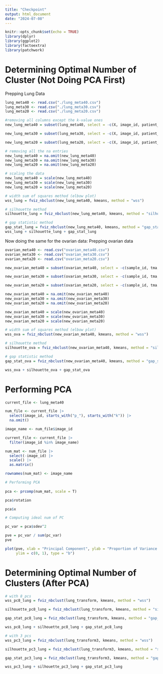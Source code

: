 ```yaml
---
title: "Checkpoint"
output: html_document
date: "2024-07-08"
---
```


```r
knitr::opts_chunk$set(echo = TRUE)
library(dplyr)
library(ggplot2)
library(factoextra)
library(patchwork)
```

# Determining Optimal Number of Cluster (Not Doing PCA First)

Prepping Lung Data 
```r
lung_meta40 <- read.csv("./lung_meta40.csv")
lung_meta30 <- read.csv("./lung_meta30.csv")
lung_meta20 <- read.csv("./lung_meta20.csv")

#removing all columns except the k-value ones 
new_lung_meta40 = subset(lung_meta40, select = -c(X, image_id, patient_id, gender, mhcII_status, age_at_diagnosis, stage_at_diagnosis, stage_numeric, pack_years, survival_days, survival_status, cause_of_death, adjuvant_therapy, time_to_recurrence_days, recurrence_or_lung_ca_death, totalCell))

new_lung_meta30 = subset(lung_meta30, select = -c(X, image_id, patient_id, gender, mhcII_status, age_at_diagnosis, stage_at_diagnosis, stage_numeric, pack_years, survival_days, survival_status, cause_of_death, adjuvant_therapy, time_to_recurrence_days, recurrence_or_lung_ca_death, totalCell))

new_lung_meta20 = subset(lung_meta20, select = -c(X, image_id, patient_id, gender, mhcII_status, age_at_diagnosis, stage_at_diagnosis, stage_numeric, pack_years, survival_days, survival_status, cause_of_death, adjuvant_therapy, time_to_recurrence_days, recurrence_or_lung_ca_death, totalCell))

# removing all the na entries 
new_lung_meta40 = na.omit(new_lung_meta40)
new_lung_meta30 = na.omit(new_lung_meta30)
new_lung_meta20 = na.omit(new_lung_meta20)

# scaling the data 
new_lung_meta40 = scale(new_lung_meta40)
new_lung_meta30 = scale(new_lung_meta30)
new_lung_meta20 = scale(new_lung_meta20)

```


```r
# width sum of squares method (elbow plot)
wss_lung = fviz_nbclust(new_lung_meta40, kmeans, method = "wss")

# silhouette method
silhouette_lung = fviz_nbclust(new_lung_meta40, kmeans, method = "silhouette")

# gap statistic method 
gap_stat_lung = fviz_nbclust(new_lung_meta40, kmeans, method = "gap_stat")
wss_lung + silhouette_lung + gap_stat_lung

```


Now doing the same for the ovarian data:
Prepping ovarian data 
```r
ovarian_meta40 <- read.csv("ovarian_meta40.csv")
ovarian_meta30 <- read.csv("ovarian_meta30.csv")
ovarian_meta20 <- read.csv("ovarian_meta20.csv")

new_ovarian_meta40 = subset(ovarian_meta40, select = -c(sample_id, tma, diagnosis, primary, recurrent, treatment_effect, stage, grade, survival_time, death, BRCA_mutation, age_at_diagnosis, time_to_recurrence, parpi_inhibitor, debulking, totalCell, p_Other, p_Tumor, p_BCell, p_Macrophage, p_THelper, p_CytotoxicT))

new_ovarian_meta30 = subset(ovarian_meta30, select = -c(sample_id, tma, diagnosis, primary, recurrent, treatment_effect, stage, grade, survival_time, death, BRCA_mutation, age_at_diagnosis, time_to_recurrence, parpi_inhibitor, debulking, totalCell, p_Other, p_Tumor, p_BCell, p_Macrophage, p_THelper, p_CytotoxicT))

new_ovarian_meta20 = subset(ovarian_meta20, select = -c(sample_id, tma, diagnosis, primary, recurrent, treatment_effect, stage, grade, survival_time, death, BRCA_mutation, age_at_diagnosis, time_to_recurrence, parpi_inhibitor, debulking, totalCell, p_Other, p_Tumor, p_BCell, p_Macrophage, p_THelper, p_CytotoxicT))

new_ovarian_meta40 = na.omit(new_ovarian_meta40)
new_ovarian_meta30 = na.omit(new_ovarian_meta30)
new_ovarian_meta20 = na.omit(new_ovarian_meta20)

new_ovarian_meta40 = scale(new_ovarian_meta40)
new_ovarian_meta30 = scale(new_ovarian_meta30)
new_ovarian_meta20 = scale(new_ovarian_meta20)
```


```r
# width sum of squares method (elbow plot)
wss_ova = fviz_nbclust(new_ovarian_meta40, kmeans, method = "wss")

# silhouette method
silhouette_ova = fviz_nbclust(new_ovarian_meta40, kmeans, method = "silhouette")

# gap statistic method 
gap_stat_ova = fviz_nbclust(new_ovarian_meta40, kmeans, method = "gap_stat")

wss_ova + silhouette_ova + gap_stat_ova
```


# Performing PCA
```r
current_file <- lung_meta40 

num_file <- current_file |>
  select(image_id, starts_with("p_"), starts_with("k")) |>
  na.omit() 

image_name <- num_file$image_id

current_file <- current_file |>
  filter(image_id %in% image_name)

num_mat <- num_file |>
  select(-image_id) |>
  scale() |>
  as.matrix()

rownames(num_mat) <- image_name

# Performing PCA
  
pca <- prcomp(num_mat, scale = T)

pca$rotation

pca$x

# Computing ideal num of PC

pc_var = pca$sdev^2

pve = pc_var / sum(pc_var)
pve

plot(pve, xlab = "Principal Component", ylab = "Proportion of Variance Explained", 
     ylim = c(0, 1), type = "b")
```


# Determining Optimal Number of Clusters (After PCA) 
```r
# with 8 pcs 
wss_pc8_lung = fviz_nbclust(lung_transform, kmeans, method = "wss")

silhouette_pc8_lung = fviz_nbclust(lung_transform, kmeans, method = "silhouette")

gap_stat_pc8_lung = fviz_nbclust(lung_transform, kmeans, method = "gap_stat")

wss_pc8_lung + silhouette_pc8_lung + gap_stat_pc8_lung

# with 3 pcs
wss_pc3_lung = fviz_nbclust(lung_transform3, kmeans, method = "wss")

silhouette_pc3_lung = fviz_nbclust(lung_transform3, kmeans, method = "silhouette")

gap_stat_pc3_lung = fviz_nbclust(lung_transform3, kmeans, method = "gap_stat")

wss_pc3_lung + silhouette_pc3_lung + gap_stat_pc3_lung
```

```r

```

